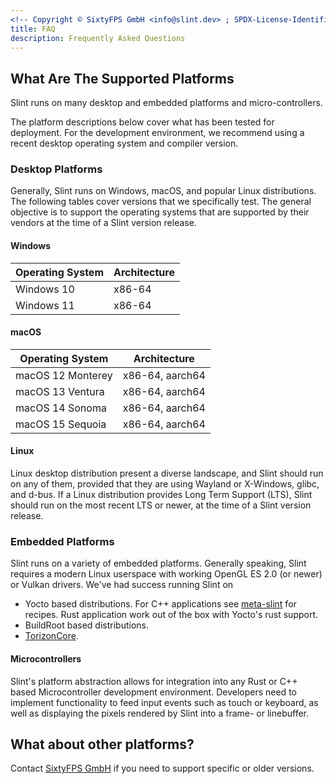 ```yaml
---
<!-- Copyright © SixtyFPS GmbH <info@slint.dev> ; SPDX-License-Identifier: MIT -->
title: FAQ
description: Frequently Asked Questions
---
```


## What Are The Supported Platforms

Slint runs on many desktop and embedded platforms and micro-controllers.

The platform descriptions below cover what has been tested for deployment. For the development environment,
we recommend using a recent desktop operating system and compiler version.



### Desktop Platforms

Generally, Slint runs on Windows, macOS, and popular Linux distributions. The following tables
cover versions that we specifically test. The general objective is to support the operating systems that
are supported by their vendors at the time of a Slint version release.

#### Windows

| Operating System | Architecture |
| ---------------- | ------------ |
| Windows 10       | x86-64       |
| Windows 11       | x86-64       |

#### macOS

| Operating System  | Architecture    |
| ----------------- | --------------- |
| macOS 12 Monterey | x86-64, aarch64 |
| macOS 13 Ventura  | x86-64, aarch64 |
| macOS 14 Sonoma   | x86-64, aarch64 |
| macOS 15 Sequoia  | x86-64, aarch64 |

#### Linux

Linux desktop distribution present a diverse landscape, and Slint should run on any of them, provided that they
are using Wayland or X-Windows, glibc, and d-bus. If a Linux distribution provides Long Term Support (LTS),
Slint should run on the most recent LTS or newer, at the time of a Slint version release.

### Embedded Platforms

Slint runs on a variety of embedded platforms. Generally speaking, Slint requires a modern Linux userspace
with working OpenGL ES 2.0 (or newer) or Vulkan drivers. We've had success running Slint on

-   Yocto based distributions. For C++ applications see [meta-slint](https://github.com/slint-ui/meta-slint) for recipes. Rust application work out of the box with Yocto's rust support.
-   BuildRoot based distributions.
-   [TorizonCore](https://www.torizon.io/torizoncore-os).

#### Microcontrollers

Slint's platform abstraction allows for integration into any Rust or C++ based Microcontroller development
environment. Developers need to implement functionality to feed input events such as touch or keyboard, as
well as displaying the pixels rendered by Slint into a frame- or linebuffer.

## What about other platforms?
Contact [SixtyFPS GmbH](https://slint.dev/contact) if you need to support specific or older versions.

